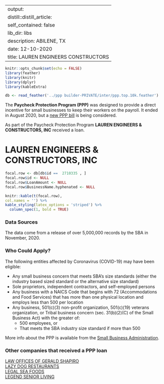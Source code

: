 
---
output:
  distill::distill_article:
    self_contained: false
    lib_dir: libs
description: ABILENE, TX 
date: 12-10-2020
title: LAUREN ENGINEERS CONSTRUCTORS 
---




```r
knitr::opts_chunk$set(echo = FALSE)
library(feather)
library(knitr)
library(dplyr)
library(kableExtra)

db <- read_feather('../ppp builder-PRIVATE/inter/ppp.top.10k.feather')

```



The **Paycheck Protection Program (PPP)** was designed to provide a direct incentive for small businesses to keep their workers on the payroll. It ended in August 2020, but a [new PPP bill](https://thehill.com/policy/finance/529092-bipartisan-support-for-new-ppp-loans-gains-momentum-in-congress) is being considered.

As part of the Paycheck Protection Program **LAUREN ENGINEERS & CONSTRUCTORS, INC** received a loan.


# LAUREN ENGINEERS & CONSTRUCTORS, INC 

```r
focal.row <- db[db$id ==  2710335 , ]
focal.row$id <- NULL
focal.row$LoanAmount <- NULL
focal.row$BusinessName.hyphenated <- NULL

knitr::kable(t(focal.row), 
col.names = '') %>%
kable_styling(latex_options = 'striped') %>%
  column_spec(1, bold = TRUE)


```

### Data Sources

The data come from a release of over 5,000,000 records by the SBA in November, 2020.


### Who Could Apply?

The following entities affected by Coronavirus (COVID-19) may have been eligible:

+ Any small business concern that meets SBA’s size standards (either the industry based sized standard or the alternative size standard)
+ Sole proprietors, independent contractors, and self-employed persons
+ Any business with a NAICS Code that begins with 72 (Accommodations and Food Services) that has more than one physical location and employs less than 500 per location
+ Any business, 501(c)(3) non-profit organization, 501(c)(19) veterans organization, or Tribal business concern (sec. 31(b)(2)(C) of the Small Business Act) with the greater of:
  + 500 employees, or 
  + That meets the SBA industry size standard if more than 500


More info about the PPP is available from the [Small Business Administration](https://www.sba.gov/funding-programs/loans/coronavirus-relief-options/paycheck-protection-program).

 
### Other companies that received a PPP loan 
   
 [LAW OFFICES OF GERALD SHAPIRO](/Paycheck-Protection-Program/2725493-LAW-OFFICES-OF-GERALD-SHAPIRO) <br> [LAZY DOG RESTAURANTS](/Paycheck-Protection-Program/2735716-LAZY-DOG-RESTAURANTS) <br> [LEGAL SEA FOODS](/Paycheck-Protection-Program/2754628-LEGAL-SEA-FOODS) <br> [LEGEND SENIOR LIVING](/Paycheck-Protection-Program/2755126-LEGEND-SENIOR-LIVING) <br>